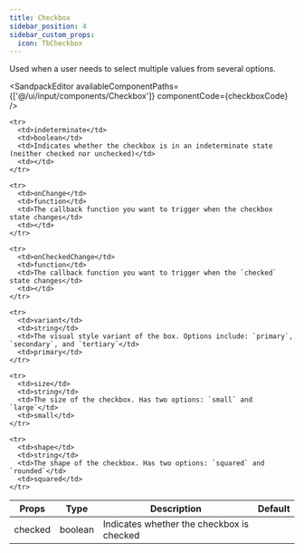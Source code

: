 ```yaml
---
title: Checkbox
sidebar_position: 4
sidebar_custom_props:
  icon: TbCheckbox
---
```




Used when a user needs to select multiple values from several options.

<Tabs>
<TabItem value="usage" label="Usage" default>

<SandpackEditor
  availableComponentPaths={['@/ui/input/components/Checkbox']}
  componentCode={checkboxCode} 
/>

</TabItem>

<TabItem value="props" label="Props">

<table>
  <thead>
    <tr>
      <th>Props</th>
      <th>Type</th>
      <th>Description</th>
      <th>Default</th>
    </tr>
  </thead>

  <tbody>
    <tr>
      <td>checked</td>
      <td>boolean</td>
      <td>Indicates whether the checkbox is checked</td>
      <td></td>
    </tr>

    <tr>
      <td>indeterminate</td>
      <td>boolean</td>
      <td>Indicates whether the checkbox is in an indeterminate state (neither checked nor unchecked)</td>
      <td></td>
    </tr>

    <tr>
      <td>onChange</td>
      <td>function</td>
      <td>The callback function you want to trigger when the checkbox state changes</td>
      <td></td>
    </tr>

    <tr>
      <td>onCheckedChange</td>
      <td>function</td>
      <td>The callback function you want to trigger when the `checked` state changes</td>
      <td></td>
    </tr>

    <tr>
      <td>variant</td>
      <td>string</td>
      <td>The visual style variant of the box. Options include: `primary`, `secondary`, and `tertiary`</td>
      <td>primary</td>
    </tr>

    <tr>
      <td>size</td>
      <td>string</td>
      <td>The size of the checkbox. Has two options: `small` and `large`</td>
      <td>small</td>
    </tr>

    <tr>
      <td>shape</td>
      <td>string</td>
      <td>The shape of the checkbox. Has two options: `squared` and `rounded`</td>
      <td>squared</td>
    </tr>

  </tbody>
</table>

</TabItem>

</Tabs>